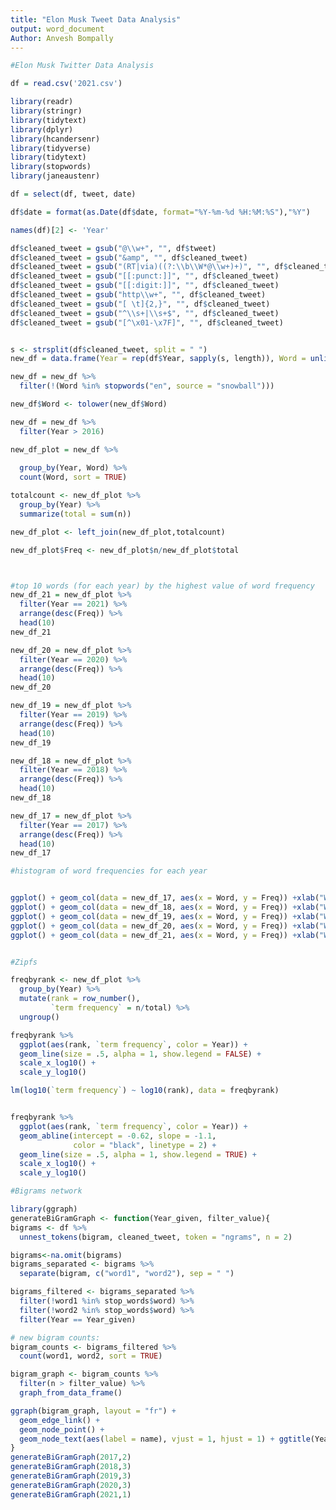 ```yaml
---
title: "Elon Musk Tweet Data Analysis"
output: word_document
Author: Anvesh Bompally
---
```


```r
#Elon Musk Twitter Data Analysis

df = read.csv('2021.csv')

library(readr)
library(stringr)
library(tidytext)
library(dplyr)
library(hcandersenr)
library(tidyverse)
library(tidytext)
library(stopwords)
library(janeaustenr)

df = select(df, tweet, date)

df$date = format(as.Date(df$date, format="%Y-%m-%d %H:%M:%S"),"%Y")

names(df)[2] <- 'Year'

df$cleaned_tweet = gsub("@\\w+", "", df$tweet)
df$cleaned_tweet = gsub("&amp", "", df$cleaned_tweet)
df$cleaned_tweet = gsub("(RT|via)((?:\\b\\W*@\\w+)+)", "", df$cleaned_tweet)
df$cleaned_tweet = gsub("[[:punct:]]", "", df$cleaned_tweet)
df$cleaned_tweet = gsub("[[:digit:]]", "", df$cleaned_tweet)
df$cleaned_tweet = gsub("http\\w+", "", df$cleaned_tweet)
df$cleaned_tweet = gsub("[ \t]{2,}", "", df$cleaned_tweet)
df$cleaned_tweet = gsub("^\\s+|\\s+$", "", df$cleaned_tweet) 
df$cleaned_tweet = gsub("[^\x01-\x7F]", "", df$cleaned_tweet)


s <- strsplit(df$cleaned_tweet, split = " ")
new_df = data.frame(Year = rep(df$Year, sapply(s, length)), Word = unlist(s))

new_df = new_df %>%
  filter(!(Word %in% stopwords("en", source = "snowball")))

new_df$Word <- tolower(new_df$Word)

new_df = new_df %>%
  filter(Year > 2016)

new_df_plot = new_df %>%
  
  group_by(Year, Word) %>%
  count(Word, sort = TRUE)

totalcount <- new_df_plot %>% 
  group_by(Year) %>% 
  summarize(total = sum(n))  

new_df_plot <- left_join(new_df_plot,totalcount)

new_df_plot$Freq <- new_df_plot$n/new_df_plot$total



#top 10 words (for each year) by the highest value of word frequency
new_df_21 = new_df_plot %>%
  filter(Year == 2021) %>%
  arrange(desc(Freq)) %>%
  head(10)
new_df_21

new_df_20 = new_df_plot %>%
  filter(Year == 2020) %>%
  arrange(desc(Freq)) %>%
  head(10)
new_df_20

new_df_19 = new_df_plot %>%
  filter(Year == 2019) %>%
  arrange(desc(Freq)) %>%
  head(10)
new_df_19

new_df_18 = new_df_plot %>%
  filter(Year == 2018) %>%
  arrange(desc(Freq)) %>%
  head(10)
new_df_18 

new_df_17 = new_df_plot %>%
  filter(Year == 2017) %>%
  arrange(desc(Freq)) %>%
  head(10)
new_df_17

#histogram of word frequencies for each year


ggplot() + geom_col(data = new_df_17, aes(x = Word, y = Freq)) +xlab("Words") + ylab("Frequency") + ggtitle("2017")
ggplot() + geom_col(data = new_df_18, aes(x = Word, y = Freq)) +xlab("Words") + ylab("Frequency") + ggtitle("2018")
ggplot() + geom_col(data = new_df_19, aes(x = Word, y = Freq)) +xlab("Words") + ylab("Frequency") + ggtitle("2019")
ggplot() + geom_col(data = new_df_20, aes(x = Word, y = Freq)) +xlab("Words") + ylab("Frequency") + ggtitle("2020")
ggplot() + geom_col(data = new_df_21, aes(x = Word, y = Freq)) +xlab("Words") + ylab("Frequency") + ggtitle("2021")


#Zipfs

freqbyrank <- new_df_plot %>% 
  group_by(Year) %>% 
  mutate(rank = row_number(), 
         `term frequency` = n/total) %>%
  ungroup()

freqbyrank %>% 
  ggplot(aes(rank, `term frequency`, color = Year)) + 
  geom_line(size = .5, alpha = 1, show.legend = FALSE) + 
  scale_x_log10() +
  scale_y_log10()

lm(log10(`term frequency`) ~ log10(rank), data = freqbyrank)


freqbyrank %>% 
  ggplot(aes(rank, `term frequency`, color = Year)) + 
  geom_abline(intercept = -0.62, slope = -1.1,       
              color = "black", linetype = 2) +
  geom_line(size = .5, alpha = 1, show.legend = TRUE) + 
  scale_x_log10() +
  scale_y_log10()

#Bigrams network

library(ggraph)
generateBiGramGraph <- function(Year_given, filter_value){
bigrams <- df %>%
  unnest_tokens(bigram, cleaned_tweet, token = "ngrams", n = 2)

bigrams<-na.omit(bigrams)
bigrams_separated <- bigrams %>%
  separate(bigram, c("word1", "word2"), sep = " ")

bigrams_filtered <- bigrams_separated %>%
  filter(!word1 %in% stop_words$word) %>%
  filter(!word2 %in% stop_words$word) %>%
  filter(Year == Year_given)

# new bigram counts:
bigram_counts <- bigrams_filtered %>% 
  count(word1, word2, sort = TRUE)

bigram_graph <- bigram_counts %>%
  filter(n > filter_value) %>%
  graph_from_data_frame()

ggraph(bigram_graph, layout = "fr") +
  geom_edge_link() +
  geom_node_point() +
  geom_node_text(aes(label = name), vjust = 1, hjust = 1) + ggtitle(Year_given)
}
generateBiGramGraph(2017,2)
generateBiGramGraph(2018,3)
generateBiGramGraph(2019,3)
generateBiGramGraph(2020,3)
generateBiGramGraph(2021,1)
```















